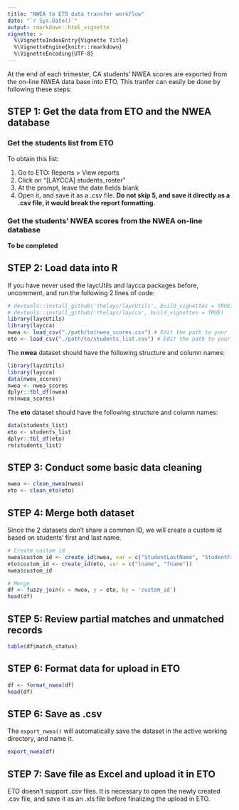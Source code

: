 ```yaml
---
title: "NWEA to ETO data transfer workflow"
date: "`r Sys.Date()`"
output: rmarkdown::html_vignette
vignette: >
  %\VignetteIndexEntry{Vignette Title}
  %\VignetteEngine{knitr::rmarkdown}
  %\VignetteEncoding{UTF-8}
---
```


At the end of each trimester, CA students' NWEA scores are exported from the on-line NWEA data base into ETO. This tranfer can easily be done by following these steps:

## STEP 1: Get the data from ETO and the NWEA database
### Get the students list from ETO

To obtain this list:

1. Go to ETO: Reports > View reports
1. Click on "[LAYCCA] students_roster"
1. At the prompt, leave the date fields blank
1. Open it, and save it as a .csv file. __Do not skip 5, and save it directly as a .csv file, it would break the report formatting.__

### Get the students' NWEA scores from the NWEA on-line database
__To be completed__

## STEP 2: Load data into R
If you have never used the laycUtils and laycca packages before, uncomment, and run the following 2 lines of code:

```r

# devtools::install_github('thelayc/laycUtils', build_vignettes = TRUE)
# devtools::install_github('thelayc/laycca', build_vignettes = TRUE)
library(laycUtils)
library(laycca)
nwea <- load_csv("./path/to/nwea_scores.csv") # Edit the path to your .csv file as needed
eto <- load_csv("./path/to/students_list.csv") # Edit the path to your .csv file as needed
```

The __nwea__ dataset should have the following structure and column names:

```r
library(laycUtils)
library(laycca)
data(nwea_scores)
nwea <- nwea_scores
dplyr::tbl_df(nwea)
rm(nwea_scores)
```

The __eto__ dataset should have the following structure and column names:

```r
data(students_list)
eto <- students_list
dplyr::tbl_df(eto)
rm(students_list)
```

## STEP 3: Conduct some basic data cleaning

```r
nwea <- clean_nwea(nwea)
eto <- clean_eto(eto)

```

## STEP 4: Merge both dataset

Since the 2 datasets don't share a common ID, we will create a custom id based on students' first and last name.

```r
# Create custom id
nwea$custom_id <- create_id(nwea, var = c("StudentLastName", "StudentFirstName"))
eto$custom_id <- create_id(eto, var = c("lname", "fname"))
nwea$custom_id

# Merge
df <- fuzzy_join(x = nwea, y = eto, by = 'custom_id')
head(df)

```

## STEP 5: Review partial matches and unmatched records
```r
table(df$match_status)
```

## STEP 6: Format data for upload in ETO
```r
df <- format_nwea(df)
head(df)
```

## STEP 6: Save as .csv
The `export_nwea()` will automatically save the dataset in the active working directory, and name it.

```r
export_nwea(df)
```

## STEP 7: Save file as Excel and upload it in ETO
ETO doesn't support .csv files. It is necessary to open the newly created .csv file, and save it as an .xls file before finalizing the upload in ETO.
